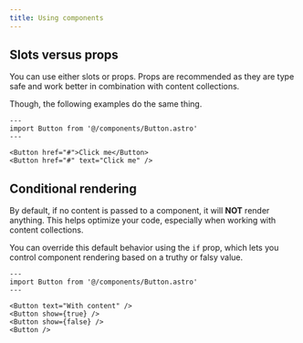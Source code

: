 ```yaml
---
title: Using components
---
```


## Slots versus props

You can use either slots or props. Props are recommended as they are type safe and work better in combination with content collections.

Though, the following examples do the same thing.

```astro live
---
import Button from '@/components/Button.astro'
---

<Button href="#">Click me</Button>
<Button href="#" text="Click me" />
```

## Conditional rendering

By default, if no content is passed to a component, it will **NOT** render anything. This helps optimize your code, especially when working with content collections.

You can override this default behavior using the `if` prop, which lets you control component rendering based on a truthy or falsy value.

```astro live
---
import Button from '@/components/Button.astro'
---

<Button text="With content" />
<Button show={true} />
<Button show={false} />
<Button />
```
